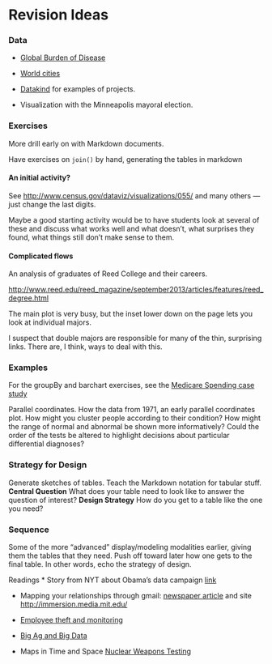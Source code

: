 Revision Ideas
========================

### Data

* [Global Burden of Disease](http://ghdx.healthmetricsandevaluation.org/global-burden-disease-study-2010-gbd-2010-data-downloads)

* [World cities](http://www.maxmind.com/en/worldcities)

* [Datakind](http://www.datakind.org/projects/) for examples of projects.

* Visualization with the Minneapolis mayoral election.

### Exercises

More drill early on with Markdown documents.

Have exercises on `join()` by hand, generating the tables in markdown

#### An initial activity?
See <http://www.census.gov/dataviz/visualizations/055/>
and many others --- just change the last digits.

Maybe a good starting activity would be to have students look at several of these and discuss what works well and what doesn't, what surprises they found, what things still don't make sense to them.

#### Complicated flows

An analysis of graduates of Reed College and their careers. 

<http://www.reed.edu/reed_magazine/september2013/articles/features/reed_degree.html>

The main plot is very busy, but the inset lower down on the page lets you look at individual majors.

I suspect that double majors are responsible for many of the thin, surprising links.  There are, I think, ways to deal with this.


### Examples

For the groupBy and barchart exercises, see the [Medicare Spending case study](../CaseStudies/MedicareSpending/notes.html)

Parallel coordinates.  How the data from 1971, an early parallel coordinates plot.  How might you cluster people according to their condition?  How might the range of normal and abnormal be shown more informatively?  Could the order of the tests be altered to highlight decisions about particular differential diagnoses? 

### Strategy for Design

Generate sketches of tables.  Teach the Markdown notation for tabular stuff.  **Central Question** What does your table need to look like to answer the question of interest?  **Design Strategy** How do you get to a table like the one you need?

### Sequence

Some of the more "advanced" display/modeling modalities earlier, giving them the tables that they need.  Push off toward later how one gets to the final table.  In other words, echo the strategy of design.

Readings
* Story from NYT about Obama's data campaign [link](http://www.nytimes.com/2013/06/23/magazine/the-obama-campaigns-digital-masterminds-cash-in.html?src=recg)

* Mapping your relationships through gmail: [newspaper article](http://www.boston.com/2013/06/29/SZbsH6c8tiKtdCxTdl5TWM/singlepage.html) and site <http://immersion.media.mit.edu/>

* [Employee theft and monitoring](http://bits.blogs.nytimes.com/2013/08/26/how-surveillance-changes-behavior-a-restaurant-workers-case-study/?hpw)


* [Big Ag and Big Data](http://bits.blogs.nytimes.com/2013/10/02/why-big-ag-likes-big-data/?hpw)

* Maps in Time and Space [Nuclear Weapons Testing](http://www.youtube.com/watch?v=I9lquok4Pdk)

